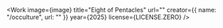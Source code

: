 
<Work
  image={image}
  title="Eight of Pentacles"
  url=""
  creator={{ name: "/occulture", url: "" }}
  year={2025}
  license={LICENSE.ZERO}
/>
